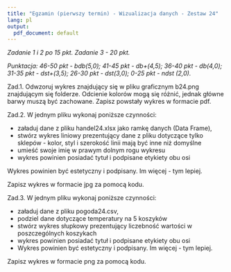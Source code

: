 ---
title: "Egzamin (pierwszy termin) - Wizualizacja danych - Zestaw 24"
lang: pl
output:
  pdf_document: default
---

*Zadanie 1 i 2 po 15 pkt. Zadanie 3 - 20 pkt. *

*Punktacja: 46-50 pkt - bdb(5,0); 41-45 pkt - db+(4,5); 36-40 pkt - db(4,0); 31-35 pkt - dst+(3,5); 26-30 pkt - dst(3,0); 0-25 pkt - ndst (2,0).*  


Zad.1. Odwzoruj wykres znajdujący się w pliku graficznym b24.png znajdującym się folderze. Odcienie kolorów mogą się różnić, jednak główne barwy muszą być zachowane.
Zapisz powstały wykres w formacie pdf.

Zad.2. W jednym pliku wykonaj poniższe czynności:

* załaduj dane z pliku handel24.xlsx jako ramkę danych (Data Frame),
* stwórz wykres liniowy prezentujący dane z pliku dotyczące tylko sklepów - kolor, styl i szerokość linii mają być inne niż domyślne
* umieść swoje imię w prawym dolnym rogu wykresu
* wykres powinien posiadać tytuł i podpisane etykiety obu osi

Wykres powinien być estetyczny i podpisany. Im więcej - tym lepiej.

Zapisz wykres w formacie jpg za pomocą kodu.

Zad.3. W jednym pliku wykonaj poniższe czynności:

* załaduj dane z pliku pogoda24.csv,
* podziel dane dotyczące temperatury na 5 koszyków
* stwórz wykres słupkowy prezentujący liczebność wartości w poszczególnych koszykach
* wykres powinien posiadać tytuł i podpisane etykiety obu osi
* Wykres powinien być estetyczny i podpisany. Im więcej - tym lepiej.

Zapisz wykres w formacie png za pomocą kodu.
